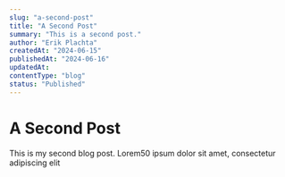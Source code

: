 ```yaml
---
slug: "a-second-post"
title: "A Second Post"
summary: "This is a second post."
author: "Erik Plachta"
createdAt: "2024-06-15"
publishedAt: "2024-06-16"
updatedAt:
contentType: "blog"
status: "Published"
---
```


# A Second Post

This is my second blog post. Lorem50 ipsum dolor sit amet, consectetur adipiscing elit
